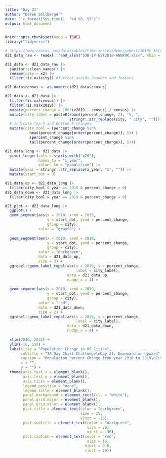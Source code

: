 ```yaml
---
title: "Day 21"
author: "Derek Sollberger"
date: "`r format(Sys.time(), '%d %B, %Y')`"
output: html_document
---
```


```r
knitr::opts_chunk$set(echo = TRUE)
library("tidyverse")
```

```r
# https://www.census.gov/data/tables/time-series/demo/popest/2010s-total-cities-and-towns.html
d21_data_raw <- readxl::read_xlsx("SUB-IP-EST2019-ANNRNK.xlsx", skip = 3)

```

```r
d21_data <- d21_data_raw |>
  janitor::clean_names() |>
  rename(city = x2) |>
  filter(!is.na(city)) #further avoids headers and footers

d21_data$census <- as.numeric(d21_data$census)

d21_data <- d21_data |>
  filter(!is.na(census)) |>
  filter(!is.na(x2019)) |>
  mutate(percent_change = 100*(x2019 - census) / census) |>
  mutate(city_label = paste0(round(percent_change, 2), "%, ",
                             stringr::str_replace(city, " city", ""))) |>
  # indicate top 5 and bottom 5 changes
  mutate(city_bool = (percent_change %in%
           head(percent_change[order(percent_change)], 5)) |
           (percent_change %in%
           tail(percent_change[order(percent_change)], 5)))

d21_data_long <- d21_data |>
  pivot_longer(cols = starts_with("x20"),
               names_to = "x_year",
               values_to = "population") |>
  mutate(year = stringr::str_replace(x_year, "x", "")) |>
  mutate(start_dot = 0)

d21_data_up <- d21_data_long |>
  filter(city_bool & year == 2019 & percent_change > 0)
d21_data_down <- d21_data_long |>
  filter(city_bool & year == 2019 & percent_change < 0)
```

```r
d21_plot <- d21_data_long |>
  ggplot() +
  geom_segment(aes(x = 2010, xend = 2019,
                   y = start_dot, yend = percent_change,
                   group = city),
               color = "gray50") +
  
  geom_segment(aes(x = 2010, xend = 2019,
                   y = start_dot, yend = percent_change,
                   group = city),
               color = "darkgreen",
               data = d21_data_up,
               size = 3) +
  ggrepel::geom_label_repel(aes(x = 2019, y = percent_change,
                                label = city_label),
                            data = d21_data_up,
                            nudge_x = 4) +
  
  geom_segment(aes(x = 2010, xend = 2019,
                   y = start_dot, yend = percent_change,
                   group = city),
               color = "red",
               data = d21_data_down,
               size = 2) +
  ggrepel::geom_label_repel(aes(x = 2019, y = percent_change,
                                label = city_label),
                            data = d21_data_down,
                            nudge_x = 4) +
  
  xlim(2010, 2025) +
  ylim(-10, 150) +
  labs(title = "Population Change in US Cities",
       subtitle = "30 Day Chart Challenge\nDay 21: Downward or Upward",
       caption = "Population Percent Change from year 2010 to 2019\nCities that had over 50,000 people in year 2010\nData Source: Census.gov",
       x = "",
       y = "") +
  theme(axis.text.x = element_blank(),
        axis.text.y = element_blank(),
        axis.ticks = element_blank(),
        legend.position = "none",
        legend.title = element_blank(),
        panel.background = element_rect(fill = "white"),
        panel.grid.major = element_blank(),
        panel.grid.minor = element_blank(),
        plot.title = element_text(color = "darkgreen", 
                                  size = 25,
                                  vjust = -20),
        plot.subtitle = element_text(color = "darkgreen",
                                     size = 20,
                                     vjust = -30),
        plot.caption = element_text(color = "red",
                                     size = 15,
                                    hjust = 0.0,
                                    vjust = 10))
```

